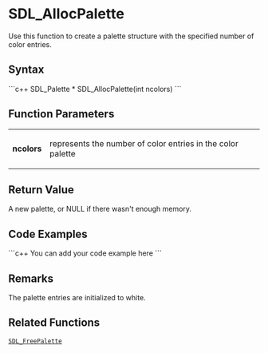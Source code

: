 <!-- pragma section-numbers off -->
<!-- pragma disable-camelcase -->

= SDL_AllocPalette =
Use this function to create a palette structure with the specified number of color entries.


== Syntax ==
```c++
SDL_Palette * SDL_AllocPalette(int ncolors)
```

== Function Parameters ==
{|
|'''ncolors'''
|represents the number of color entries in the color palette
|}

== Return Value ==
A new palette, or NULL if there wasn't enough memory.

== Code Examples ==
```c++
You can add your code example here
```

== Remarks ==
The palette entries are initialized to white.

== Related Functions ==
 [[SDL_FreePalette]]
